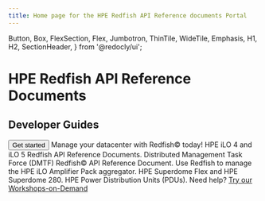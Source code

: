 ```yaml
---
title: Home page for the HPE Redfish API Reference documents Portal
---
```



  Button,
  Box,
  FlexSection,
  Flex,
  Jumbotron,
  ThinTile,
  WideTile,
  Emphasis,
  H1,
  H2,
  SectionHeader,
} from '@redocly/ui';





<Jumbotron>
  <NavBar location={props.location} standalone={false} />
  <H1>HPE Redfish API Reference Documents</H1>
  <H2>Developer Guides</H2>
  <Flex p={20} justifyContent="center">
    <Button inversed transparent large to="docs/index.md">
      Get started
    </Button>
  </Flex>
</Jumbotron>
<Box my={25}>
  <SectionHeader>
    Manage your datacenter with <Emphasis>Redfish©</Emphasis> today!
  </SectionHeader>
  <FlexSection justifyContent="space-around" flexWrap="wrap">
    <ThinTile to="docs/iLOs/index.md" icon={iloIcon} header="HPE Insight Lights Out (iLOs)">
        HPE iLO 4 and iLO 5 Redfish API Reference Documents.
    </ThinTile>
    <ThinTile to="docs/DMTF/index.md" icon={RedfishIcon} header="Redfish© from DMTF">
        Distributed Management Task Force (DMTF) Redfish© API Reference Document.
    </ThinTile>
    <ThinTile to="docs/iLOAmplifierPack/index.md" icon={iloAmplifierPackIcon} header="iloAmplifierPack">
        Use Redfish to manage the HPE iLO Amplifier Pack aggregator.
    </ThinTile>
    <ThinTile to="docs/superdome/index.md" icon={superdomeIcon} header="HPE Superdome family">
        HPE Superdome Flex and HPE Superdome 280.
    </ThinTile>
    <ThinTile to="docs/PDUs/index.md" icon={pduIcon} header="HPE Power Distribution Units">
        HPE Power Distribution Units (PDUs).
    </ThinTile>
  </FlexSection>
  <SectionHeader>
    <Emphasis>Need help? </Emphasis>
    <a href="https://developer.hpe.com/" target="_blank">Try our Workshops-on-Demand</a>
  </SectionHeader>
</Box>

